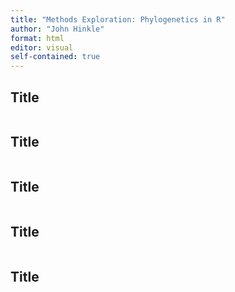 ```yaml
---
title: "Methods Exploration: Phylogenetics in R"
author: "John Hinkle"
format: html
editor: visual
self-contained: true
---
```


## Title

```r

```

## Title

```r

```

## Title

```r

```

## Title

```r

```

## Title

```r

```
